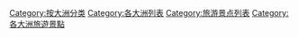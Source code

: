 
[[Category:按大洲分类|Category:按大洲分类]]
[[Category:各大洲列表|Category:各大洲列表]]
[[Category:旅游景点列表|Category:旅游景点列表]]
[[Category:各大洲旅遊景點|Category:各大洲旅遊景點]]